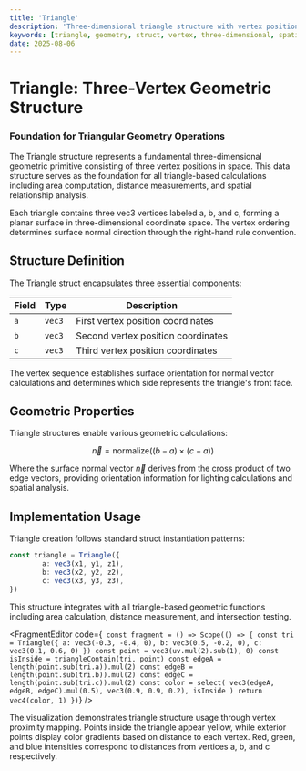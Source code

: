 ```yaml
---
title: 'Triangle'
description: 'Three-dimensional triangle structure with vertex position data'
keywords: [triangle, geometry, struct, vertex, three-dimensional, spatial structure]
date: 2025-08-06
---
```



# Triangle: Three-Vertex Geometric Structure

### Foundation for Triangular Geometry Operations

The Triangle structure represents a fundamental three-dimensional geometric primitive consisting of three vertex positions in space. This data structure serves as the foundation for all triangle-based calculations including area computation, distance measurements, and spatial relationship analysis.

Each triangle contains three vec3 vertices labeled a, b, and c, forming a planar surface in three-dimensional coordinate space. The vertex ordering determines surface normal direction through the right-hand rule convention.

## Structure Definition

The Triangle struct encapsulates three essential components:

| Field | Type   | Description                        |
| ----- | ------ | ---------------------------------- |
| `a`   | `vec3` | First vertex position coordinates  |
| `b`   | `vec3` | Second vertex position coordinates |
| `c`   | `vec3` | Third vertex position coordinates  |

The vertex sequence establishes surface orientation for normal vector calculations and determines which side represents the triangle's front face.

## Geometric Properties

Triangle structures enable various geometric calculations:

$$\vec{n} = \text{normalize}((b - a) \times (c - a))$$

Where the surface normal vector $\vec{n}$ derives from the cross product of two edge vectors, providing orientation information for lighting calculations and spatial analysis.

## Implementation Usage

Triangle creation follows standard struct instantiation patterns:

```typescript
const triangle = Triangle({
        a: vec3(x1, y1, z1),
        b: vec3(x2, y2, z2),
        c: vec3(x3, y3, z3),
})
```

This structure integrates with all triangle-based geometric functions including area calculation, distance measurement, and intersection testing.

<FragmentEditor
        code={`
const fragment = () => Scope(() => {
        const tri = Triangle({
                a: vec3(-0.3, -0.4, 0),
                b: vec3(0.5, -0.2, 0),
                c: vec3(0.1, 0.6, 0)
        })
        const point = vec3(uv.mul(2).sub(1), 0)
        const isInside = triangleContain(tri, point)
        const edgeA = length(point.sub(tri.a)).mul(2)
        const edgeB = length(point.sub(tri.b)).mul(2)
        const edgeC = length(point.sub(tri.c)).mul(2)
        const color = select(
                vec3(edgeA, edgeB, edgeC).mul(0.5),
                vec3(0.9, 0.9, 0.2),
                isInside
        )
        return vec4(color, 1)
})`}
/>

The visualization demonstrates triangle structure usage through vertex proximity mapping. Points inside the triangle appear yellow, while exterior points display color gradients based on distance to each vertex. Red, green, and blue intensities correspond to distances from vertices a, b, and c respectively.
